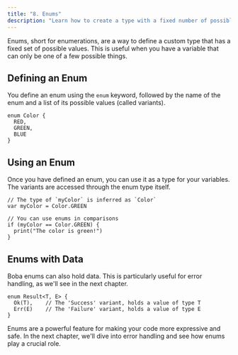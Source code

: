 ```yaml
---
title: "8. Enums"
description: "Learn how to create a type with a fixed number of possible values using enums in Boba."
---
```


Enums, short for enumerations, are a way to define a custom type that has a fixed set of possible values. This is useful when you have a variable that can only be one of a few possible things.

## Defining an Enum

You define an enum using the `enum` keyword, followed by the name of the enum and a list of its possible values (called variants).

```boba
enum Color {
  RED,
  GREEN,
  BLUE
}
```

## Using an Enum

Once you have defined an enum, you can use it as a type for your variables. The variants are accessed through the enum type itself.

```boba
// The type of `myColor` is inferred as `Color`
var myColor = Color.GREEN

// You can use enums in comparisons
if (myColor == Color.GREEN) {
  print("The color is green!")
}
```

## Enums with Data

Boba enums can also hold data. This is particularly useful for error handling, as we'll see in the next chapter.

```boba
enum Result<T, E> {
  Ok(T),    // The 'Success' variant, holds a value of type T
  Err(E)    // The 'Failure' variant, holds a value of type E
}
```

Enums are a powerful feature for making your code more expressive and safe. In the next chapter, we'll dive into error handling and see how enums play a crucial role.
